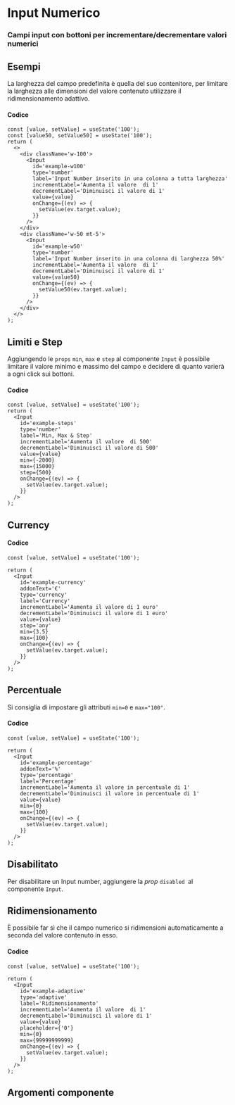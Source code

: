 
<Meta of={InputNumericoStories} />

# Input Numerico

### Campi input con bottoni per incrementare/decrementare valori numerici

## Esempi

La larghezza del campo predefinita è quella del suo contenitore, per limitare la larghezza alle dimensioni del valore contenuto utilizzare il ridimensionamento adattivo.

<Canvas of={InputNumericoStories.InputNumericoDimensionamento} />

#### Codice

```tsx
const [value, setValue] = useState('100');
const [value50, setValue50] = useState('100');
return (
  <>
    <div className='w-100'>
      <Input
        id='example-w100'
        type='number'
        label='Input Number inserito in una colonna a tutta larghezza'
        incrementLabel='Aumenta il valore  di 1'
        decrementLabel='Diminuisci il valore di 1'
        value={value}
        onChange={(ev) => {
          setValue(ev.target.value);
        }}
      />
    </div>
    <div className='w-50 mt-5'>
      <Input
        id='example-w50'
        type='number'
        label='Input Number inserito in una colonna di larghezza 50%'
        incrementLabel='Aumenta il valore  di 1'
        decrementLabel='Diminuisci il valore di 1'
        value={value50}
        onChange={(ev) => {
          setValue50(ev.target.value);
        }}
      />
    </div>
  </>
);
```

## Limiti e Step

Aggiungendo le `props` `min`, `max` e `step` al componente `Input` è possibile limitare il valore minimo e massimo del campo e decidere di quanto varierà a ogni click sui bottoni.

<Canvas of={InputNumericoStories.InputNumericoSteps} />

#### Codice

```tsx
const [value, setValue] = useState('100');
return (
  <Input
    id='example-steps'
    type='number'
    label='Min, Max & Step'
    incrementLabel='Aumenta il valore  di 500'
    decrementLabel='Diminuisci il valore di 500'
    value={value}
    min={-2000}
    max={15000}
    step={500}
    onChange={(ev) => {
      setValue(ev.target.value);
    }}
  />
);
```

## Currency

<Canvas of={InputNumericoStories.InputNumericoValuta} />

#### Codice

```tsx
const [value, setValue] = useState('100');

return (
  <Input
    id='example-currency'
    addonText='€'
    type='currency'
    label='Currency'
    incrementLabel='Aumenta il valore di 1 euro'
    decrementLabel='Diminuisci il valore di 1 euro'
    value={value}
    step='any'
    min={3.5}
    max={100}
    onChange={(ev) => {
      setValue(ev.target.value);
    }}
  />
);
```

## Percentuale

Si consiglia di impostare gli attributi `min=0` e `max="100"`.

<Canvas of={InputNumericoStories.InputNumericoPercentuale} />

#### Codice

```tsx
const [value, setValue] = useState('100');

return (
  <Input
    id='example-percentage'
    addonText='%'
    type='percentage'
    label='Percentage'
    incrementLabel='Aumenta il valore in percentuale di 1'
    decrementLabel='Diminuisci il valore in percentuale di 1'
    value={value}
    min={0}
    max={100}
    onChange={(ev) => {
      setValue(ev.target.value);
    }}
  />
);
```

## Disabilitato

Per disabilitare un Input number, aggiungere la _prop_ `disabled `al componente `Input`.

<Canvas of={InputNumericoStories.InputNumericoDisabilitato} />

## Ridimensionamento

È possibile far sì che il campo numerico si ridimensioni automaticamente a seconda del valore contenuto in esso.

<Canvas of={InputNumericoStories.InputNumericoRidimensionamento} />

#### Codice

```tsx
const [value, setValue] = useState('100');

return (
  <Input
    id='example-adaptive'
    type='adaptive'
    label='Ridimensionamento'
    incrementLabel='Aumenta il valore  di 1'
    decrementLabel='Diminuisci il valore di 1'
    value={value}
    placeholder={'0'}
    min={0}
    max={99999999999}
    onChange={(ev) => {
      setValue(ev.target.value);
    }}
  />
);
```

## Argomenti componente

<ArgTypes of={InputNumericoStories} />
